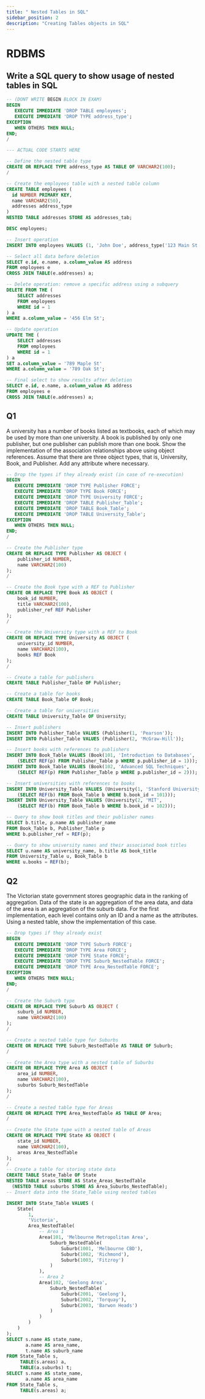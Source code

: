 ```yaml
---
title: " Nested Tables in SQL"
sidebar_position: 2
description: "Creating Tables objects in SQL"
---
```



# <Heading name="banner" description="Nested Tables">RDBMS</Heading>

## Write a SQL query to show usage of nested tables in SQL

```sql
-- (DONT WRITE BEGIN BLOCK IN EXAM)
BEGIN
   EXECUTE IMMEDIATE 'DROP TABLE employees';
   EXECUTE IMMEDIATE 'DROP TYPE address_type';
EXCEPTION
   WHEN OTHERS THEN NULL;
END;
/

--- ACTUAL CODE STARTS HERE

-- Define the nested table type
CREATE OR REPLACE TYPE address_type AS TABLE OF VARCHAR2(100);
/

-- Create the employees table with a nested table column
CREATE TABLE employees (
  id NUMBER PRIMARY KEY,
  name VARCHAR2(50),
  addresses address_type
)
NESTED TABLE addresses STORE AS addresses_tab;

DESC employees;

-- Insert operation
INSERT INTO employees VALUES (1, 'John Doe', address_type('123 Main St', '456 Elm St', '789 Oak St'));

-- Select all data before deletion
SELECT e.id, e.name, a.column_value AS address
FROM employees e
CROSS JOIN TABLE(e.addresses) a;

-- Delete operation: remove a specific address using a subquery
DELETE FROM THE (
    SELECT addresses
    FROM employees
    WHERE id = 1
) a
WHERE a.column_value = '456 Elm St';

-- Update operation
UPDATE THE (
    SELECT addresses
    FROM employees
    WHERE id = 1
) a
SET a.column_value = '789 Maple St'
WHERE a.column_value = '789 Oak St';

-- Final select to show results after deletion
SELECT e.id, e.name, a.column_value AS address
FROM employees e
CROSS JOIN TABLE(e.addresses) a;
```

## Q1

A university has a number of books listed as textbooks, each of which may be used by
more than one university. A book is published by only one publisher, but one publisher
can publish more than one book. Show the implementation of the association
relationships above using object references. Assume that there are three object types,
that is, University, Book, and Publisher. Add any attribute where necessary.

```sql
-- Drop the types if they already exist (in case of re-execution)
BEGIN
   EXECUTE IMMEDIATE 'DROP TYPE Publisher FORCE';
   EXECUTE IMMEDIATE 'DROP TYPE Book FORCE';
   EXECUTE IMMEDIATE 'DROP TYPE University FORCE';
   EXECUTE IMMEDIATE 'DROP TABLE Publisher_Table';
   EXECUTE IMMEDIATE 'DROP TABLE Book_Table';
   EXECUTE IMMEDIATE 'DROP TABLE University_Table';
EXCEPTION
   WHEN OTHERS THEN NULL;
END;
/

-- Create the Publisher type
CREATE OR REPLACE TYPE Publisher AS OBJECT (
    publisher_id NUMBER,
    name VARCHAR2(100)
);
/

-- Create the Book type with a REF to Publisher
CREATE OR REPLACE TYPE Book AS OBJECT (
    book_id NUMBER,
    title VARCHAR2(100),
    publisher_ref REF Publisher
);
/

-- Create the University type with a REF to Book
CREATE OR REPLACE TYPE University AS OBJECT (
    university_id NUMBER,
    name VARCHAR2(100),
    books REF Book
);
/

-- Create a table for publishers
CREATE TABLE Publisher_Table OF Publisher;

-- Create a table for books
CREATE TABLE Book_Table OF Book;

-- Create a table for universities
CREATE TABLE University_Table OF University;

-- Insert publishers
INSERT INTO Publisher_Table VALUES (Publisher(1, 'Pearson'));
INSERT INTO Publisher_Table VALUES (Publisher(2, 'McGraw-Hill'));

-- Insert books with references to publishers
INSERT INTO Book_Table VALUES (Book(101, 'Introduction to Databases',
    (SELECT REF(p) FROM Publisher_Table p WHERE p.publisher_id = 1)));
INSERT INTO Book_Table VALUES (Book(102, 'Advanced SQL Techniques',
    (SELECT REF(p) FROM Publisher_Table p WHERE p.publisher_id = 2)));

-- Insert universities with references to books
INSERT INTO University_Table VALUES (University(1, 'Stanford University',
    (SELECT REF(b) FROM Book_Table b WHERE b.book_id = 101)));
INSERT INTO University_Table VALUES (University(2, 'MIT',
    (SELECT REF(b) FROM Book_Table b WHERE b.book_id = 102)));

-- Query to show book titles and their publisher names
SELECT b.title, p.name AS publisher_name
FROM Book_Table b, Publisher_Table p
WHERE b.publisher_ref = REF(p);

-- Query to show university names and their associated book titles
SELECT u.name AS university_name, b.title AS book_title
FROM University_Table u, Book_Table b
WHERE u.books = REF(b);
```

## Q2

The Victorian state government stores geographic data in the ranking of aggregation.
Data of the state is an aggregation of the area data, and data of the area is an aggregation
of the suburb data. For the first implementation, each level contains only an ID and a
name as the attributes. Using a nested table, show the implementation of this case.

```sql
-- Drop types if they already exist
BEGIN
   EXECUTE IMMEDIATE 'DROP TYPE Suburb FORCE';
   EXECUTE IMMEDIATE 'DROP TYPE Area FORCE';
   EXECUTE IMMEDIATE 'DROP TYPE State FORCE';
   EXECUTE IMMEDIATE 'DROP TYPE Suburb_NestedTable FORCE';
   EXECUTE IMMEDIATE 'DROP TYPE Area_NestedTable FORCE';
EXCEPTION
   WHEN OTHERS THEN NULL;
END;
/

-- Create the Suburb type
CREATE OR REPLACE TYPE Suburb AS OBJECT (
    suburb_id NUMBER,
    name VARCHAR2(100)
);
/

-- Create a nested table type for Suburbs
CREATE OR REPLACE TYPE Suburb_NestedTable AS TABLE OF Suburb;
/

-- Create the Area type with a nested table of Suburbs
CREATE OR REPLACE TYPE Area AS OBJECT (
    area_id NUMBER,
    name VARCHAR2(100),
    suburbs Suburb_NestedTable
);
/

-- Create a nested table type for Areas
CREATE OR REPLACE TYPE Area_NestedTable AS TABLE OF Area;
/

-- Create the State type with a nested table of Areas
CREATE OR REPLACE TYPE State AS OBJECT (
    state_id NUMBER,
    name VARCHAR2(100),
    areas Area_NestedTable
);
/
-- Create a table for storing state data
CREATE TABLE State_Table OF State
NESTED TABLE areas STORE AS State_Areas_NestedTable
  (NESTED TABLE suburbs STORE AS Area_Suburbs_NestedTable);
-- Insert data into the State_Table using nested tables

INSERT INTO State_Table VALUES (
    State(
        1,
        'Victoria',
        Area_NestedTable(
            -- Area 1
            Area(101, 'Melbourne Metropolitan Area',
                Suburb_NestedTable(
                    Suburb(1001, 'Melbourne CBD'),
                    Suburb(1002, 'Richmond'),
                    Suburb(1003, 'Fitzroy')
                )
            ),
            -- Area 2
            Area(102, 'Geelong Area',
                Suburb_NestedTable(
                    Suburb(2001, 'Geelong'),
                    Suburb(2002, 'Torquay'),
                    Suburb(2003, 'Barwon Heads')
                )
            )
        )
    )
);
SELECT s.name AS state_name,
       a.name AS area_name,
       t.name AS suburb_name
FROM State_Table s,
     TABLE(s.areas) a,
     TABLE(a.suburbs) t;
SELECT s.name AS state_name,
       a.name AS area_name
FROM State_Table s,
     TABLE(s.areas) a;

```
